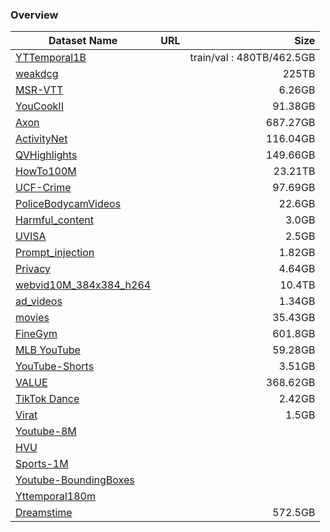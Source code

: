 
### Overview

| Dataset Name                                            | URL                                                                                                                                                                                                                                                                                                            |                      Size |
| ------------------------------------------------------- | -------------------------------------------------------------------------------------------------------------------------------------------------------------------------------------------------------------------------------------------------------------------------------------------------------------- | ------------------------: |
| [YTTemporal1B](/video/YTTemporal1B)                     | <UrlContainer display='Video path' content='acvdpwu2p005[a-h]st_raw-data/YTTemporal-1B/low_quality_clips/' /> <UrlContainer display='Metadata path' content='acvdpwu2p005[a-h]st_raw-data/YTTemporal-1B/low_quality_32f_text_tsv/' />                                                                          | train/val : 480TB/462.5GB |
| [weakdcg](/video/weakdcg)                               | <UrlContainer display='Video path' content='acvdpwu2p005[a-h]st/raw-data/videos/video_weakdcg/' />                                                                                                                                                                                                             |                     225TB |
| [MSR-VTT](/video/MSR-VTT)                               | <UrlContainer display='Video path' content='https://acvdpwu2p005ast.blob.core.windows.net/raw-data/videos/MSR-VTT/raw/' /> <UrlContainer display='Metadata path' content='https://acvdpwu2p005ast.blob.core.windows.net/raw-data/metadata/MSR-VTT/' />                                                         |                    6.26GB |
| [YouCookII](/video/YouCookII)                           | <UrlContainer display='Video path' content='https://acvvideosearch.blob.core.windows.net/videos/raw-videos/YouCookII/raw_videos/' />                                                                                                                                                                           |                   91.38GB |
| [Axon](/video/Axon)                                     | <UrlContainer display='Video path' content='https://acvdpwu2p005ast.blob.core.windows.net/raw-data/videos/AXON/' /> <UrlContainer display='Metadata path' content='https://acvdpwu2p005ast.blob.core.windows.net/raw-data/metadata/AXON/' />                                                                   |                  687.27GB |
| [ActivityNet](/video/ActivityNet)                       | <UrlContainer display='Video path' content='https://acvdpwu2p005ast.blob.core.windows.net/raw-data/videos/ActivityNet/' /> <UrlContainer display='Metadata path' content='https://acvdpwu2p005ast.blob.core.windows.net/raw-data/metadata/ActivityNet/' />                                                     |                  116.04GB |
| [QVHighlights](/video/QVHighlights)                     | <UrlContainer display='Video path' content='https://acvdpwu2p005ast.blob.core.windows.net/raw-data/videos/QVHighlights/' /> <UrlContainer display='Metadata path' content='https://acvdpwu2p005ast.blob.core.windows.net/raw-data/metadata/QVHighlights/' />                                                   |                  149.66GB |
| [HowTo100M](/video/HowTo100M)                           | <UrlContainer display='Video path' content='https://acvdpwu2p005ast.blob.core.windows.net/raw-data/videos/HowTo100M/' /> <UrlContainer display='Metadata path' content='https://acvdpwu2p005ast.blob.core.windows.net/raw-data/metadata/HowTo100M/' />                                                         |                   23.21TB |
| [UCF-Crime](/video/UCF-Crime)                           | <UrlContainer display='Video path' content='https://acvdpwu2p005ast.blob.core.windows.net/raw-data/videos/UCF-Crime/categorized/' />                                                                                                                                                                           |                   97.69GB |
| [PoliceBodycamVideos](/video/PoliceBodycamVideos)       | <UrlContainer display='Video path' content='https://acvdpwu2p005ast.blob.core.windows.net/raw-data/videos/PoliceBodycamVideos/' /> <UrlContainer display='Metadata path' content='https://acvdpwu2p005ast.blob.core.windows.net/raw-data/metadata/PoliceBodycamVideos/' />                                     |                    22.6GB |
| [Harmful_content](/video/Harmful_content)               | <UrlContainer display='Video path' content='https://acvdpwu2p005ast.blob.core.windows.net/raw-data/videos/harm' /> <UrlContainer display='Metadata path' content='https://acvdpwu2p005ast.blob.core.windows.net/raw-data/metadata/harm/harm_with_metadata.txt' />                                              |                     3.0GB |
| [UVISA](/video/UVISA)                                   | <UrlContainer display='Video path' content='https://acvdpwu2p005ast.blob.core.windows.net/raw-data/videos/uvisa' /> <UrlContainer display='Metadata path' content='https://acvdpwu2p005ast.blob.core.windows.net/raw-data/metadata/uvisa/uvisa_with_metadata.txt' />                                           |                     2.5GB |
| [Prompt_injection](/video/Prompt_injection)             | <UrlContainer display='Video path' content='https://acvdpwu2p005ast.blob.core.windows.net/raw-data/videos/prompt_injection/' /> <UrlContainer display='Metadata path' content='https://acvdpwu2p005ast.blob.core.windows.net/raw-data/metadata/prompt_injection/prompt_injection_with_metadata.txt' />         |                    1.82GB |
| [Privacy](/video/Privacy)                               | <UrlContainer display='Video path' content='https://acvdpwu2p005ast.blob.core.windows.net/raw-data/videos/privacy' /> <UrlContainer display='Metadata path' content='https://acvdpwu2p005ast.blob.core.windows.net/raw-data/metadata/privacy/privacy_with_metadata.txt' />                                     |                    4.64GB |
| [webvid10M_384x384_h264](/video/webvid10M_384x384_h264) | <UrlContainer display='Video path' content='acvdpwu2p005[a-h]st_raw-data/videos/webvid10M_384x384_h264/' /> <UrlContainer display='Metadata path' content='acvdpwu2p005[a-h]st_raw-data/metadata/webvid_10M_384x384_h264/' />                                                                                  |                    10.4TB |
| [ad_videos](/video/ad_videos)                           | <UrlContainer display='Video path' content='https://acvdpwu2p005ast.blob.core.windows.net/raw-data/videos/ad_videos/' />                                                                                                                                                                                       |                    1.34GB |
| [movies](/video/movies)                                 | <UrlContainer display='Video path' content='https://acvdpwu2p005ast.blob.core.windows.net/raw-data/videos/movies/' /> <UrlContainer display='Metadata path' content='https://acvdpwu2p005ast.blob.core.windows.net/raw-data/metadata/movies/' />                                                               |                   35.43GB |
| [FineGym](/video/FineGym)                               | <UrlContainer display='Video path' content='https://acvdpwu2p005ast.blob.core.windows.net/raw-data/metadata/FineGym/raw_videos/' /> <UrlContainer display='Metadata path' content='https://acvdpwu2p005ast.blob.core.windows.net/raw-data/metadata/FineGym/annotations/' />                                    |                   601.8GB |
| [MLB YouTube](/video/MLBYouTube)                        | <UrlContainer display='Video path' content='https://acvdpwu2p005ast.blob.core.windows.net/raw-data/metadata/MLBYoutube/raw_videos/' /> <UrlContainer display='Metadata path' content='https://acvdpwu2p005ast.blob.core.windows.net/raw-data/metadata/MLBYoutube/data/' />                                     |                   59.28GB |
| [YouTube-Shorts](/video/YouTube-Shorts)                 | <UrlContainer display='Video path' content='https://acvdpwu2p005ast.blob.core.windows.net/raw-data/videos/youtube-shorts/' /> <UrlContainer display='Metadata path' content='https://acvdpwu2p005ast.blob.core.windows.net/raw-data/metadata/youtube-shorts/' />                                               |                    3.51GB |
| [VALUE](/video/VALUE)                                   | <UrlContainer display='Video path' content='https://acvdpwu2p005ast.blob.core.windows.net/raw-data/metadata/VALUE/video_db/' /> <UrlContainer display='Metadata path' content='https://acvdpwu2p005ast.blob.core.windows.net/raw-data/metadata/VALUE/txt_db/' />                                               |                  368.62GB |
| [TikTok Dance](/video/TikTokDance)                      | <UrlContainer display='Video path' content='https://acvdpwu2p005ast.blob.core.windows.net/raw-data/metadata/TiktokDance/TikTok_Raw_Videos/' /> <UrlContainer display='Metadata path' content='https://acvdpwu2p005ast.blob.core.windows.net/raw-data/metadata/TiktokDance/TikTok_dataset/' />                  |                    2.42GB |
| [Virat](/video/Virat)                                   | <UrlContainer display='Video path' content='https://acvvideosearch.blob.core.windows.net/videos/raw-videos/virat/videos/' /> <UrlContainer display='Metadata path' content='https://acvvideosearch.blob.core.windows.net/videos/raw-videos/virat/annotations/' />                                              |                     1.5GB |
| [Youtube-8M](/video/Youtube-8M)                         | <UrlContainer display='Video path' content='acvdpwu2p005[a-h]st_raw-data/videos/raw/' /> <UrlContainer display='Metadata path' content='https://acvdpwu2p001st.blob.core.windows.net/youtube-videos/8M/tfrecord/' />                                                                                           |
| [HVU](/video/HVU)                                       | <UrlContainer display='Video path' content='acvdpwu2p005[a-h]st_raw-data/videos/raw/' /> <UrlContainer display='UUID mapping' content='https://acvdpwu2p001st.blob.core.windows.net/youtube-videos/videos/youtube_video_mapping/HVU_*.json' />                                                                 |
| [Sports-1M](/video/Sports-1M)                           | <UrlContainer display='Video path' content='acvdpwu2p005[a-h]st_raw-data/videos/raw/' /> <UrlContainer display='UUID mapping' content='https://acvdpwu2p001st.blob.core.windows.net/youtube-videos/videos/youtube_video_mapping/sports1m_*.json' />                                                            |
| [Youtube-BoundingBoxes](/video/Youtube-BoundingBoxes)   | <UrlContainer display='Video path' content='acvdpwu2p005[a-h]st_raw-data/videos/raw/' /> <UrlContainer display='UUID mapping' content='https://acvdpwu2p001st.blob.core.windows.net/youtube-videos/videos/youtube_video_mapping/boundingboxes_*.json' />                                                       |
| [Yttemporal180m](/video/Yttemporal180m)                 | <UrlContainer display='Video path' content='acvdpwu2p005[a-h]st_raw-data/videos/raw/' /> <UrlContainer display='UUID mapping' content='https://acvdpwu2p001st.blob.core.windows.net/youtube-videos/videos/youtube_video_mapping/180M.json' />                                                                  |
| [Dreamstime](/video/Dreamstime)                         | <UrlContainer display='Video path' content='https://acvdpwu2p001st.blob.core.windows.net/dreamstime-video/data/' /> <UrlContainer display='Metadata path' content='https://acvdpwu2p001st.blob.core.windows.net/dreamstime-video/data/{dataset}/metadata.txt' />                                                         |                   572.5GB |
